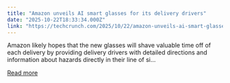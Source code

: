 ```yaml
---
title: "Amazon unveils AI smart glasses for its delivery drivers"
date: "2025-10-22T18:33:34.000Z"
link: "https://techcrunch.com/2025/10/22/amazon-unveils-ai-smart-glasses-for-its-delivery-drivers/"
---
```


Amazon likely hopes that the new glasses will shave valuable time off of each delivery by providing delivery drivers with detailed directions and information about hazards directly in their line of si...

[Read more](https://techcrunch.com/2025/10/22/amazon-unveils-ai-smart-glasses-for-its-delivery-drivers/)
